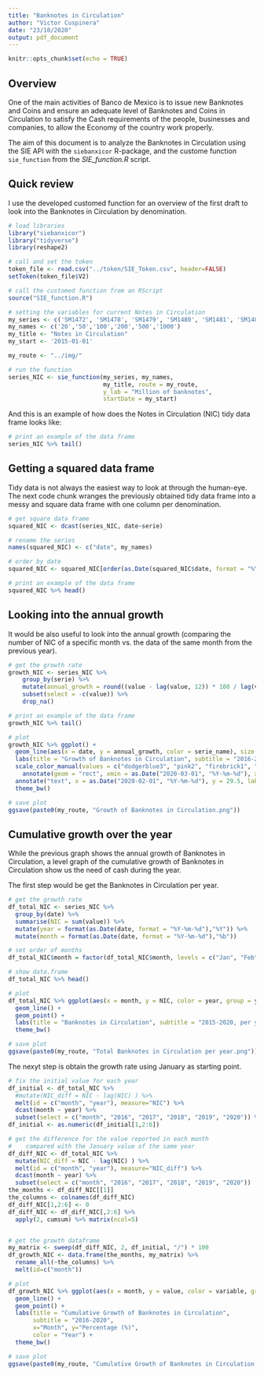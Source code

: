 ```yaml
---
title: "Banknotes in Circulation"
author: "Victor Cuspinera"
date: "23/10/2020"
output: pdf_document
---
```


```r
knitr::opts_chunk$set(echo = TRUE)
```

## Overview

One of the main activities of Banco de Mexico is to issue new Banknotes and Coins and ensure an adequate level of Banknotes and Coins in Circulation to satisfy the Cash requirements of the people, businesses and companies, to allow the Economy of the country work properly.

The aim of this document is to analyze the Banknotes in Circulation using the SIE API with the `siebanxicor` R-package, and the custome function `sie_function` from the _SIE_function.R_ script.

## Quick review

I use the developed customed function for an overview of the first draft to look into the Banknotes in Circulation by denomination.

```r
# load libraries
library("siebanxicor")
library("tidyverse")
library(reshape2)

# call and set the token
token_file <- read.csv("../token/SIE_Token.csv", header=FALSE)
setToken(token_file$V2)

# call the customed function from an RScript
source("SIE_function.R")

# setting the variables for current Notes in Circulation
my_series <- c('SM1472', 'SM1478', 'SM1479', 'SM1480', 'SM1481', 'SM1482')
my_names <- c('20','50','100','200','500','1000')
my_title <- "Notes in Circulation"
my_start <- '2015-01-01'

my_route <- "../img/"

# run the function
series_NIC <- sie_function(my_series, my_names, 
                           my_title, route = my_route,
                           y_lab = "Million of banknotes",
                           startDate = my_start)
```

And this is an example of how does the Notes in Circulation (NIC) tidy data frame looks like:
```r
# print an example of the data frame
series_NIC %>% tail()
```

## Getting a squared data frame
Tidy data is not always the easiest way to look at through the human-eye. The next code chunk wranges the previously obtained tidy data frame into a messy and square data frame with one column per denomination.
```r
# get square data frame
squared_NIC <- dcast(series_NIC, date~serie)

# rename the series
names(squared_NIC) <- c("date", my_names)

# order by date
squared_NIC <- squared_NIC[order(as.Date(squared_NIC$date, format = "%Y-%m-%d")),]

# print an example of the data frame
squared_NIC %>% head()
```

## Looking into the annual growth
It would be also useful to look into the annual growth (comparing the number of NIC of a specific month vs. the data of the same month from the previous year).
```r
# get the growth rate
growth_NIC <- series_NIC %>%
    group_by(serie) %>%
    mutate(annual_growth = round((value - lag(value, 12)) * 100 / lag(value, 12), 1)) %>% 
    subset(select = -c(value)) %>%
    drop_na()

# print an example of the data frame
growth_NIC %>% tail()

# plot
growth_NIC %>% ggplot() +
  geom_line(aes(x = date, y = annual_growth, color = serie_name), size = 0.7) +
  labs(title = "Growth of Banknotes in Circulation", subtitle = "2016-2020", x = "", y = "Percentage (%)", color = "Denomination") +
  scale_color_manual(values = c("dodgerblue3", "pink2", "firebrick1", "chartreuse3", "gold", "darkorchid3")) +
    annotate(geom = "rect", xmin = as.Date("2020-03-01", "%Y-%m-%d"), xmax = as.Date(Sys.Date(), "%Y-%m-%d"), ymin = -Inf, ymax = Inf, fill = "red", alpha = 0.15) +
  annotate("text", x = as.Date("2020-02-01", "%Y-%m-%d"), y = 29.5, label = "Covid-19 \nlockdown", size = 4, color = "darkred", alpha = 0.8) + 
  theme_bw()

# save plot
ggsave(paste0(my_route, "Growth of Banknotes in Circulation.png"))
```

## Cumulative growth over the year
While the previous graph shows the annual growth of Banknotes in Circulation, a level graph of the cumulative growth of Banknotes in Circulation show us the need of cash during the year. 

The first step would be get the Banknotes in Circulation per year.
```r
# get the growth rate
df_total_NIC <- series_NIC %>%
  group_by(date) %>%
  summarise(NIC = sum(value)) %>%
  mutate(year = format(as.Date(date, format = "%Y-%m-%d"),"%Y")) %>%
  mutate(month = format(as.Date(date, format = "%Y-%m-%d"),"%b"))

# set order of months
df_total_NIC$month = factor(df_total_NIC$month, levels = c("Jan", "Feb", "Mar", "Apr", "May", "Jun", "Jul", "Aug", "Sep", "Oct", "Nov", "Dec"))

# show data.frame
df_total_NIC %>% head()

# plot
df_total_NIC %>% ggplot(aes(x = month, y = NIC, color = year, group = year))+
  geom_line() +
  geom_point() + 
  labs(title = "Banknotes in Circulation", subtitle = "2015-2020, per year", x = "Month", y = "Millions of pieces", color = "Year") +
  theme_bw()

# save plot
ggsave(paste0(my_route, "Total Banknotes in Circulation per year.png"))
```

The nexyt step is obtain the growth rate using January as starting point.
```r
# fix the initial value for each year
df_initial <- df_total_NIC %>%
  #mutate(NIC_diff = NIC - lag(NIC) ) %>%
  melt(id = c("month", "year"), measure="NIC") %>%
  dcast(month ~ year) %>%
  subset(select = c("month", "2016", "2017", "2018", "2019", "2020")) %>% slice(1)
df_initial <- as.numeric(df_initial[1,2:6])

# get the difference for the value reported in each month
#    compared with the January value of the same year
df_diff_NIC <- df_total_NIC %>%
  mutate(NIC_diff = NIC - lag(NIC) ) %>%
  melt(id = c("month", "year"), measure="NIC_diff") %>%
  dcast(month ~ year) %>%
  subset(select = c("month", "2016", "2017", "2018", "2019", "2020"))
the_months <- df_diff_NIC[[1]]
the_columns <- colnames(df_diff_NIC)
df_diff_NIC[1,2:6] <- 0
df_diff_NIC <- df_diff_NIC[,2:6] %>% 
  apply(2, cumsum) %>% matrix(ncol=5) 


# get the growth dataframe
my_matrix <- sweep(df_diff_NIC, 2, df_initial, "/") * 100
df_growth_NIC <- data.frame(the_months, my_matrix) %>%
  rename_all(~the_columns) %>%
  melt(id=c("month"))

# plot
df_growth_NIC %>% ggplot(aes(x = month, y = value, color = variable, group = variable)) +
  geom_line() +
  geom_point() +
  labs(title = "Cumulative Growth of Banknotes in Circulation",
       subtitle = "2016-2020",
       x="Month", y="Percentage (%)", 
       color = "Year") +
  theme_bw()

# save plot
ggsave(paste0(my_route, "Cumulative Growth of Banknotes in Circulation.png"))
```

